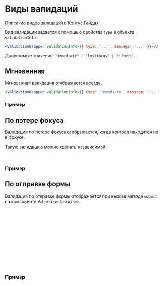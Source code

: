 
<Meta of={DocsStories} />

# Виды валидаций

[Описание видов валидаций в Контур.Гайдах](https://guides.kontur.ru/principles/validation/#Vidi_validatsii)

Вид валидации задается с помощью свойства `type` в объекте `validationInfo`.

```jsx static
<ValidationWrapper validationInfo={{ type: '...', message: '...' }}>//...</ValidationWrapper>
```

Допустимые значения: `"immediate" | "lostfocus" | "submit"`.

## Мгновенная

Мгновенная валидация отображается всегда.

```jsx static
<ValidationWrapper validationInfo={{ type: 'immediate', message: '...' }}>//...</ValidationWrapper>
```

### Пример

<Canvas of={DocsStories.ImmediateValidation} />

## По потере фокуса

Валидация по потере фокуса отображается, когда контрол находится не в фокусе.

Такую валидацию можно сделать [независимой](#/independent-validation).

```jsx static
<ValidationWrapper validationInfo={{ type: 'lostfocus', message: '...' }}>//...</ValidationWrapper>
```

### Пример

<Canvas of={DocsStories.LostfocusValidation} />

## По отправке формы

Валидация по отправке формы отображается при вызове метода `submit` на компоненте `ValidationContainer`.

```jsx static
<ValidationContainer ref={this.container}>
  <ValidationWrapper validationInfo={{type: "submit", message: "..."}}>
    //...
  </ValidationWrapper>
</ValidationContainer>

<Button onClick={this.handleSubmit}>
  Submit
</Button>

handleSubmit = async () => {
  await this.container.current.submit();
}
```

### Пример

<Canvas of={DocsStories.SubmitValidation} />
